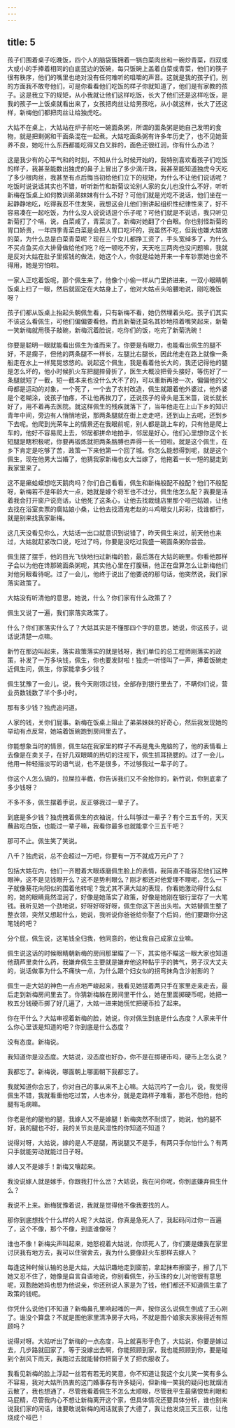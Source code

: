 ```yaml
---
---
---
```

title: 5
---




孩子们围着桌子吃晚饭，四个人的脑袋簇拥着一锅白菜肉丝和一碗炒青菜，四双或大或小的手捧着相同的白底蓝边的饭碗，每只饭碗上盖着白菜或青菜，他们的筷子很有秩序，他们的嘴里也绝对没有任何难听的咀嚼的声音。这就是我的孩子们，别的方面我不敢夸他们，可是你看看他们吃饭的样子你就知道了，他们是有家教的孩子。这是我立下的规矩，从小我就让他们这样吃饭，长大了他们还是这样吃饭，是我的孩子一上饭桌就看出来了，女孩把肉丝让给男孩吃，从小就这样，长大了还这样，新梅他们都把肉丝让给独虎吃。

大姑不在桌上，大姑站在炉子前吃一碗面条粥，所谓的面条粥是她自己发明的食物，就是把剩粥和干面条混在一起煮。大姑吃面条粥有许多年历史了，也不见她营养不良，她吃什么东西都能吃得又白又胖的，面色还很红润，你有什么办法？

这是我少有的心平气和的时刻，不知从什么时候开始的，我特别喜欢看孩子们吃饭的样子，我甚至能数出独虎的鼻子上冒出了多少滴汗珠，我甚至能知道独虎今天吃了多少根肉丝，我甚至有点后悔当初给他们立下的规矩，为什么不让他们说话呢？吃饭时说说话其实也不错，听听新竹和新菊议论别人家的女儿也没什么不好，听听新梅在饭桌上如何教训弟弟妹妹有什么不好？可他们就是光吃不说话，他们坐在一起静静地吃，吃得我忍不住发笑，我想这会儿他们倒讲起组织性纪律性来了，好不容易凑在一起吃饭，为什么没人说说话逗个乐子呢？可他们就是不说话，我只听见新菊打了个嗝，说，白菜咸了，青菜淡了。新梅对她翻了个白眼。你也别怪新菊的胃口娇贵，一年四季青菜白菜是会把人胃口吃坏的，我虽然不吃，但我也嫌大姑做的菜，为什么总是白菜青菜呢？现在三个女儿都挣工资了，手头宽绰多了，为什么不买点鱼买点大排骨做给他们吃？吃一顿吃不穷，天天吃三两肉也没问题嘛，我就是反对大姑在肚子里抠钱的做法，她这个人，你就是给她开来一卡车钞票她也舍不得用，她是穷怕啦。

一家人正吃着饭呢，那个佩生来了，他像个小偷一样从门里挤进来，一双小眼睛朝饭桌上扫了一眼，然后就固定在大姑身上了，他对大姑点头哈腰地说，刚吃晚饭呀？

孩子们都从饭桌上抬起头朝佩生看，只有新梅不看，她仍然埋着头吃。孩子们其实不该这么看佩生，可他们偏偏要看他，而且新菊还莫名其妙地捂着嘴笑起来，新菊一笑新梅就用筷子敲碗，新梅沉着脸说，吃你们的饭，吃完了新菊洗碗！

你要是聪明一眼就能看出佩生为谁而来了。你要是有眼力，也能看出佩生的腿不好，不是瘸子，但他的两条腿不一样长，左腿比右腿长，因此他走在路上就像一条船走在水上一样晃晃悠悠的。说起这个佩生，我是看着他长大的，我还记得他的腿是怎么坏的，他小时候扒火车把腿摔骨折了，医生大概没把骨头接好，等伤好了一条腿就短了一截，短一截本来也没什么大不了的，可以重新再接一次，偏偏他的父母都是运动的对象，一个死了，一个去了农村改造，佩生就跟着他外婆过，他外婆是个老糊涂，说孩子怕疼，不让他再挨刀了，还说孩子的骨头是玉米苗，说长就长好了，用不着再去医院。就这样佩生的残疾就落下了，当年他走在上山下乡的知识青年中间，旁边有人悄悄地说，那两条腿就在街上走走吧，还到山上去呢，还到乡下去呢。他爬到光荣车上的情景还在我眼前呢，别人都是跳上车的，只有他是爬上车的，他好不容易爬上去，邻居都拼命地拍手，邻居是好心，他们心里想你这个长短腿是瞎积极呢，你要再锻炼就把两条胳膊也弄得一长一短啦。就是这个佩生，在乡下肯定是吃够了苦，政策一下来他第一个回了城。你怎么能想得到呢，就是这个佩生，现在他男大当婚了，他猜我家新梅也女大当嫁了，他拖着一长一短的腿走到我家里来了。

这不是癞蛤蟆想吃天鹅肉吗？你们自己看看，佩生和新梅般配不般配？他们不般配呀，新梅若不是年龄大一点，她就是嫁个将军也不过分，佩生他怎么配？我要是活着我会打开窗户说亮话，让他死了这条心，让他去找裁缝店里那个哑巴姑娘，让他去找在浴室卖票的瘸姑娘小桑，让他去找酒鬼老赵的斗鸡眼女儿彩彩，找谁都行，就是别来找我家新梅。

这几天没看见你么，大姑话一出口就意识到说错了，昨天佩生来过，前天他也来过，大姑就赶紧改口说，吃过了吗，你要是没吃过我盛一碗面条粥你尝尝。

佩生摆了摆手，他的目光飞快地扫过新梅的脸，最后落在大姑的碗里。你看他那样子会以为他在馋那碗面条粥呢，其实他心里在打腹稿，他正在盘算怎么让新梅他们对他另眼看待呢。过了一会儿，他终于说出了他要说的那句话，他突然说，我们家落实政策了。

大姑没有听清他的意思，她说，什么？你们家有什么政策了？

佩生又说了一遍，我们家落实政策了。

什么？你们家落实什么了？大姑其实是不懂那四个字的意思，她说，你这孩子，说话说清楚一点嘛。

新竹在那边叫起来，落实政策落实的就是钱呀，我们单位的总工程师刚落实的政策，补发了一万多块钱，佩生，你也要发财啦！独虎一听怪叫了一声，捧着饭碗走近佩生问，佩生，你家能拿多少钱？

佩生犹豫了一会儿，说，我今天刚领过钱，全部存到银行里去了，不瞒你们说，营业员数钱数了半个多小时。

那有多少钱？独虎追问道。

人家的钱，关你们屁事。新梅在饭桌上阻止了弟弟妹妹的好奇心，然后我发现她的举动有点反常，她端着饭碗跑到房间里去了。

你能想象当时的情景，佩生站在我家里的样子不再是鬼头鬼脑的了，他的表情看上去像是在卖关子，在好几双眼睛的热切的注视下，佩生抓耳挠腮的。过了一会儿，他用一种轻描淡写的语气说，也不是很多，不过够我过一辈子的了。

你这个人怎么搞的，拉屎拉半截，你告诉我们又不会抢你的，新竹说，你到底拿了多少钱呀？

不多不多，佩生摆着手说，反正够我过一辈子了。

到底是多少钱？独虎拽着佩生的衣袖说，什么叫够过一辈子？有个三五千的，天天蘸盐吃白饭，也能过一辈子嘛，我看你最多也就能拿个三五千吧？

那可不止。佩生笑了笑说。

八千？独虎说，总不会超过一万吧，你要有一万不就成万元户了？

包括大姑在内，他们一齐瞪着大眼琢磨佩生脸上的表情，我简直不能容忍他们这种眼神，这不是见钱眼开么？这不是势利眼么？刚才都还对他爱理不理呢，怎么一下子就像葵花向阳似的围着他转呢？我尤其不满大姑的表现，你看她激动得什么似的，她的眼睛竟然湿润了，好像是她落实了政策，好像是她刚在银行里存了一大笔钱。我听见她一个劲地说，好呀好呀好呀，佩生你这下苦出头啦。大姑替佩生整了整衣领，突然又想起什么，她说，我听说你爸爸给你娶了个后妈，他们要跟你分这笔钱的吧？

分个屁，佩生说，这笔钱全归我，他同意的，他让我自己成家立业嘛。

佩生说这话的时候眼睛朝新梅的房间那里瞄了一下，其实他不瞄这一眼大家也知道他葫芦里卖什么药，我嫌弃佩生主要就是嫌弃他这种黏乎乎的脾气，男子汉大丈夫的，说话做事为什么不痛快一点，为什么跟个妇女似的拐弯抹角含沙射影的？

佩生一走大姑的神色一点点地严峻起来，我看见她搓着两只手在家里走来走去，最后走到新梅房间里去了。你猜新梅躲在房间里干什么，她在里面掷硬币呢，她把一枚五分钱硬币掷了好几遍了，大姑一进来她慌忙把硬币捡了起来。

你在干什么？大姑审视着新梅的脸，她说，你对佩生到底是什么态度？人家来干什么你心里该是知道的吧？你到底是什么态度？

没有态度。新梅说。

我知道你是没态度。大姑说，没态度也好办，你不是在掷硬币吗，硬币上怎么说？

我都忘了。新梅说，哪面朝上哪面朝下我都忘了。

我就知道你会忘了，你对自己的事从来不上心嘛。大姑沉吟了一会儿，说，我觉得佩生不错，我就看重他吃过苦，人也本分，就是走路样子难看，那也不怨他，他的腿有毛病嘛。

你老是他的腿他的腿，我嫁人又不是嫁腿！新梅突然不耐烦了，她说，他的腿不好，我的腿也不好，我的关节炎是风湿性的你知道不知道？

说得对呀，大姑说，嫁的是人不是腿，再说腿又不是手，有两只手你怕什么？有两只手就能劳动就能过日子呀。

嫁人又不是嫁手！新梅又嚷起来。

我没说嫁人就是嫁手，你跟我打什么岔？大姑说，我在问你呢，你到底嫌弃佩生什么？

我说不上来。新梅犹豫着说，我就是觉得他不像我要找的人。

那你到底想找个什么样的人呢？大姑说，你真是急死人了，我起码问过你一百遍了，这个不像，那个不像，到底谁像呀？

谁也不像！新梅尖声叫起来，她怒视着大姑说，你烦死人了，你们要是嫌我在家里讨厌我有地方去，我可以住宿舍去，我为什么要像赶火车那样去嫁人？

每逢这种时候认输的总是大姑，大姑识趣地走到窗前，拿起抹布擦窗子，擦了几下她又忍不住了，她像是自言自语地说，你别看佩生，孙玉珠的女儿对他很有意思呢，双胞胎她妈也想为他说亲，你还别说人家是为了钱，他们都还不知道佩生拿了政策的钱呢。

你凭什么说他们不知道？新梅鼻孔里响起嗤的一声，按你这么说佩生倒成了王心刚了。谁没个算盘？不就是图他家里清净房子大吗，不就是图个娘家夫家挨得近有照顾吗？

说得对呀。大姑听出了新梅的一点态度，马上就喜形于色了，大姑说，你要是嫁过去，几步路就回家了，等于没嫁出去啊，你能照顾到家，我也能照顾到你，要是碰到个刮风下雨天，我跑过去就能替你把窗子关了把衣服收了。

我看见新梅的脸上浮起一丝若有若无的笑意，你不知道让我这个女儿笑一笑有多么不容易，我对大姑所热衷的这门婚事存有许多疑问，但新梅一笑我的疑问也就烟消云散了，我也想通了，尽管我看着佩生不怎么太顺眼，尽管我平生最痛恨势利眼和马屁精，尽管我内心不想让新梅离开这个家，但具体情况还要具体分析，谁也别来说我们家的闲话，谁要敢说新梅的闲话就丧了大德了，我让他发烧三天三夜，让他烧成个哑巴！